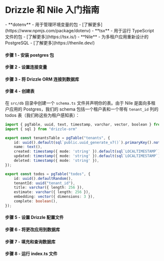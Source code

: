 

<Breadcrumbs/>

# Drizzle 和 Nile 入门指南

<Prerequisites>
  - **dotenv** - 用于管理环境变量的包 - [了解更多](https://www.npmjs.com/package/dotenv)
  - **tsx** - 用于运行 TypeScript 文件的包 - [了解更多](https://tsx.is/)
  - **Nile** - 为多租户应用重新设计的 PostgreSQL - [了解更多](https://thenile.dev/)
</Prerequisites>

<FileStructure/>

#### 步骤 1 - 安装 **postgres** 包
<InstallPackages lib='pg' devlib=' @types/pg'/>

#### 步骤 2 - 设置连接变量

<SetupEnv env_variable='NILEDB_URL' />

#### 步骤 3 - 将 Drizzle ORM 连接到数据库

<ConnectNile />

#### 步骤 4 - 创建表

在 `src/db` 目录中创建一个 `schema.ts` 文件并声明你的表。由于 Nile 是面向多租户应用的 Postgres，我们的 schema 包括一个租户表和一个带有 `tenant_id` 列的 todos 表（我们称这些为租户感知表）：

```typescript copy filename="src/db/schema.ts"
import { pgTable, uuid, text, timestamp, varchar, vector, boolean } from "drizzle-orm/pg-core"
import { sql } from "drizzle-orm"

export const tenantsTable = pgTable("tenants", {
	id: uuid().default(sql`public.uuid_generate_v7()`).primaryKey().notNull(),
	name: text(),
	created: timestamp({ mode: 'string' }).default(sql`LOCALTIMESTAMP`).notNull(),
	updated: timestamp({ mode: 'string' }).default(sql`LOCALTIMESTAMP`).notNull(),
	deleted: timestamp({ mode: 'string' }),
});

export const todos = pgTable("todos", {
	id: uuid().defaultRandom(),
	tenantId: uuid("tenant_id"),
	title: varchar({ length: 256 }),
	estimate: varchar({ length: 256 }),
	embedding: vector({ dimensions: 3 }),
	complete: boolean(),
});
```

#### 步骤 5 - 设置 Drizzle 配置文件

<SetupConfig dialect='postgresql' env_variable='NILEDB_URL'/>

#### 步骤 6 - 将更改应用到数据库

<ApplyChanges dialect='postgresql'/>

#### 步骤 7 - 填充和查询数据库

<QueryNile />

#### 步骤 8 - 运行 index.ts 文件

<RunFile/>
